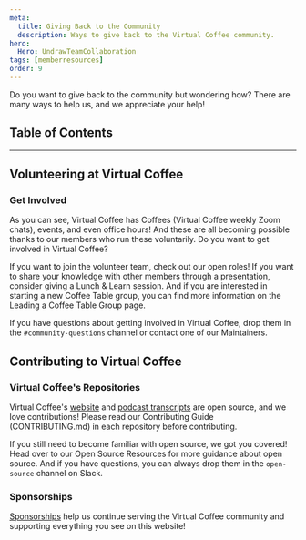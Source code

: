```yaml
---
meta:
  title: Giving Back to the Community
  description: Ways to give back to the Virtual Coffee community.
hero:
  Hero: UndrawTeamCollaboration
tags: [memberresources]
order: 9
---
```



<TextContainer background="light" showBackToTopLink={false}>

<LeadText>

Do you want to give back to the community but wondering how? There are many ways to help us, and we appreciate your help!

</LeadText>

</TextContainer>

## Table of Contents

<TextContainer>

---

## Volunteering at Virtual Coffee

### Get Involved

As you can see, Virtual Coffee has <Link to="/resources/virtual-coffee-handbook/guides-to-virtual-coffee/glossary#coffees">Coffees (Virtual Coffee weekly Zoom chats)</Link>, <Link to="/events">events</Link>, and even <Link to="/resources/virtual-coffee-handbook/guides-to-virtual-coffee/glossary#office-hours">office hours</Link>! And these are all becoming possible thanks to our members who run these voluntarily. Do you want to <Link to="/resources/virtual-coffee-handbook/get-involved">get involved</Link> in Virtual Coffee?

If you want to join the volunteer team, check out <Link to="/resources/virtual-coffee-handbook/get-involved/paths-to-leadership">our open roles</Link>! If you want to share your knowledge with other members through a presentation, consider giving a <Link to="/resources/virtual-coffee-handbook/guides-to-virtual-coffee/lunch-and-learns">Lunch & Learn</Link> session. And if you are interested in starting a new <Link to="/resources/virtual-coffee-handbook/guides-to-virtual-coffee/glossary#coffee-table-groups">Coffee Table group</Link>, you can find more information on the <Link to="/resources/virtual-coffee-handbook/get-involved/leading-coffee-table-groups">Leading a Coffee Table Group</Link> page.

If you have questions about getting involved in Virtual Coffee, drop them in the `#community-questions` channel or contact one of our <Link to="/members">Maintainers</Link>.

## Contributing to Virtual Coffee

### Virtual Coffee's Repositories

Virtual Coffee's [website](https://github.com/Virtual-Coffee/virtualcoffee.io) and [podcast transcripts](https://github.com/Virtual-Coffee/podcast-transcripts) are open source, and we love contributions! Please read our Contributing Guide (CONTRIBUTING.md) in each repository before contributing.

If you still need to become familiar with open source, we got you covered! Head over to our <Link to="/resources/developer-resources/open-source">Open Source Resources</Link> for more guidance about open source. And if you have questions, you can always drop them in the `open-source` channel on Slack.

### Sponsorships

[Sponsorships](https://github.com/sponsors/Virtual-Coffee) help us continue serving the Virtual Coffee community and supporting everything you see on this website!

</TextContainer>
